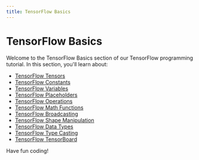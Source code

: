 ```yaml
---
title: TensorFlow Basics
---
```


# TensorFlow Basics

Welcome to the TensorFlow Basics section of our TensorFlow programming tutorial. In this section, you'll learn about:

- [TensorFlow Tensors](./0-tensorflow-tensors.mdx)
- [TensorFlow Constants](./1-tensorflow-constants.mdx)
- [TensorFlow Variables](./2-tensorflow-variables.mdx)
- [TensorFlow Placeholders](./3-tensorflow-placeholders.mdx)
- [TensorFlow Operations](./4-tensorflow-operations.mdx)
- [TensorFlow Math Functions](./5-tensorflow-math-functions.mdx)
- [TensorFlow Broadcasting](./6-tensorflow-broadcasting.mdx)
- [TensorFlow Shape Manipulation](./7-tensorflow-shape-manipulation.mdx)
- [TensorFlow Data Types](./8-tensorflow-data-types.mdx)
- [TensorFlow Type Casting](./9-tensorflow-type-casting.mdx)
- [TensorFlow TensorBoard](./10-tensorflow-tensorboard.mdx)

Have fun coding!